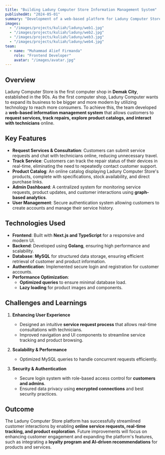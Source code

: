 ```yaml
---
title: "Building Laduny Computer Store Information Management System"
publishedAt: "2024-05-01"
summary: "Development of a web-based platform for Laduny Computer Store, integrating service requests, tracking, product catalog, and an admin dashboard."
images:
  - "/images/projects/kuliah/laduny/web1.jpg"
  - "/images/projects/kuliah/laduny/web2.jpg"
  - "/images/projects/kuliah/laduny/web3.jpg"
  - "/images/projects/kuliah/laduny/web4.jpg"
team:
  - name: "Muhammad Alief Firmanda"
    role: "Frontend Developer"
    avatar: "/images/avatar.jpg"
---
```


## Overview

Laduny Computer Store is the first computer shop in **Demak City**, established in the 90s. As the first computer shop, Laduny Computer wants to expand its business to be bigger and more modern by utilizing technology to reach more consumers. To achieve this, the team developed a **web-based information management system** that allows customers to **request services, track repairs, explore product catalogs, and interact with technicians** online.

## Key Features

- **Request Services & Consultation**: Customers can submit service requests and chat with technicians online, reducing unnecessary travel.
- **Track Service**: Customers can track the repair status of their devices in real-time, eliminating the need to repeatedly contact customer support.
- **Product Catalog**: An online catalog displaying Laduny Computer Store's products, complete with specifications, stock availability, and direct purchase links.
- **Admin Dashboard**: A centralized system for monitoring service requests, product updates, and customer interactions using **graph-based analytics**.
- **User Management**: Secure authentication system allowing customers to create accounts and manage their service history.

## Technologies Used

- **Frontend**: Built with **Next.js and TypeScript** for a responsive and modern UI.
- **Backend**: Developed using **Golang**, ensuring high performance and scalability.
- **Database**: **MySQL** for structured data storage, ensuring efficient retrieval of customer and product information.
- **Authentication**: Implemented secure login and registration for customer accounts.
- **Performance Optimization**:
  - **Optimized queries** to ensure minimal database load.
  - **Lazy loading** for product images and components.

## Challenges and Learnings

1. **Enhancing User Experience**
   - Designed an intuitive **service request process** that allows real-time consultations with technicians.
   - Improved navigation and UI components to streamline service tracking and product browsing.

2. **Scalability & Performance**
   - Optimized MySQL queries to handle concurrent requests efficiently.

3. **Security & Authentication**
   - Secure login system with role-based access control for **customers and admins**.
   - Ensured data privacy using **encrypted connections** and best security practices.

## Outcome

The Laduny Computer Store platform has successfully streamlined customer interactions by enabling **online service requests, real-time tracking, and product exploration**. Future improvements will focus on enhancing customer engagement and expanding the platform's features, such as integrating a **loyalty program and AI-driven recommendations** for products and services.
